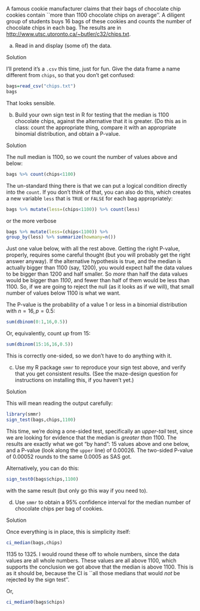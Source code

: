 

 A famous cookie manufacturer claims that
their bags of chocolate chip cookies contain ``more than 1100
chocolate chips on average''. A diligent group of students buys 16
bags of these cookies and counts the number of chocolate chips in each
bag. The results are in [http://www.utsc.utoronto.ca/~butler/c32/chips.txt](http://www.utsc.utoronto.ca/~butler/c32/chips.txt).



(a) Read in and display (some of) the data.


Solution


I'll pretend it's a
`.csv` this time, just for fun.  Give the data frame a
name different from `chips`, so that you don't get
confused:
```r
bags=read_csv("chips.txt")
bags
``` 

That looks sensible.       



(b) Build your own sign test in R for testing that the median is
1100 chocolate chips, against the alternative that it is greater.
(Do this as in class: count the appropriate thing,
compare it with an appropriate binomial distribution, and obtain a
P-value.


Solution


The null median is 1100, so we count the number
of values above and below:

```r
bags %>% count(chips<1100)
``` 

The un-standard thing there is that we can put a logical condition
directly into the `count`. If you don't think of that, you can
also do this, which creates a new variable `less` that is
`TRUE` or `FALSE` for each bag appropriately:

```r
bags %>% mutate(less=(chips<1100)) %>% count(less)
``` 

or the more verbose

```r
bags %>% mutate(less=(chips<1100)) %>%
group_by(less) %>% summarize(howmany=n())
``` 

Just one value below, with all the rest above. 
Getting the right P-value, properly, requires some careful thought
(but you will probably get the right answer anyway). If the
alternative hypothesis is true, and the median is actually bigger than
1100 (say, 1200), you would expect half the data values to be bigger
than 1200 and half smaller. So *more* than half the data values
would be bigger than *1100*, and fewer than half of them would be
less than 1100. So, if we are going to reject the null (as it looks as
if we will), that small number of values below 1100 is what we want.

The P-value is the probability of a value 1 or less in a binomial
distribution with $n=16, p=0.5$:

```r
sum(dbinom(0:1,16,0.5))
``` 

Or, equivalently, count *up* from 15:

```r
sum(dbinom(15:16,16,0.5))
``` 

This is correctly one-sided, so we don't have to do anything with
it. 



(c) Use my R package `smmr` to reproduce your sign test
above, and verify that you get consistent results. (See the
maze-design question for instructions on installing this, if you
haven't yet.)


Solution


This will mean reading the output carefully:
```r
library(smmr)
sign_test(bags,chips,1100)
```       

This time, we're doing a one-sided test, specifically an
*upper-tail* test, since we are looking for evidence that the
median is *greater than* 1100. The results are exactly what we
got "by hand": 15 values above and one below, and a P-value (look
along the `upper` line) of 0.00026.
 The two-sided P-value of 0.00052 rounds to the same 0.0005 as SAS got.

Alternatively, you can do this:

```r
sign_test0(bags$chips,1100)
``` 

with the same result (but only go this way if you need to).



(d) Use `smmr` to obtain a 95\% confidence interval for the
median number of chocolate chips per bag of cookies.


Solution


Once everything is in place, this is simplicity itself:
```r
ci_median(bags,chips)
```       

1135 to 1325. I would round these off to whole numbers, since the data
values are all whole numbers. These values are all above 1100, which
supports the conclusion we got above that the median is above
1100. This is as it should be, because the CI is ``all those medians
that would *not* be rejected by the sign test''. 

Or, 

```r
ci_median0(bags$chips)
``` 




